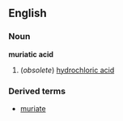 ==English==
===Noun===
'''muriatic acid'''
#(''obsolete'') [[hydrochloric acid]]
===Derived terms===
*[[muriate]]